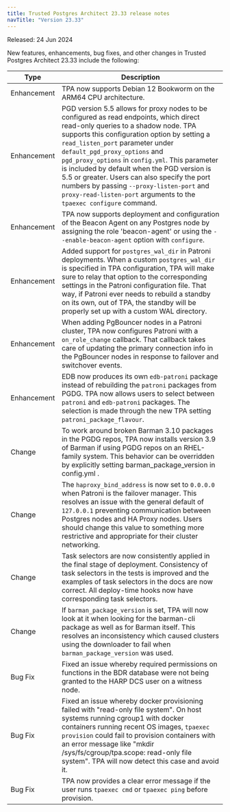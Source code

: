 ```yaml
---
title: Trusted Postgres Architect 23.33 release notes 
navTitle: "Version 23.33"
---
```


Released: 24 Jun 2024

New features, enhancements, bug fixes, and other changes in Trusted Postgres Architect 23.33 include the following:

| Type          | Description                                                                                                                                                                                                                                                                                                                                                                                                            |
|---------------|------------------------------------------------------------------------------------------------------------------------------------------------------------------------------------------------------------------------------------------------------------------------------------------------------------------------------------------------------------------------------------------------------------------------|
| Enhancement | TPA now supports Debian 12 Bookworm on the ARM64 CPU architecture. |
| Enhancement | PGD version 5.5 allows for proxy nodes to be configured as read endpoints, which direct read-only queries to a shadow node. TPA supports this configuration option by setting a `read_listen_port` parameter under `default_pgd_proxy_options` and `pgd_proxy_options` in `config.yml`. This parameter is included by default when the PGD version is 5.5 or greater. Users can also specify the port numbers by passing `--proxy-listen-port` and `proxy-read-listen-port` arguments to the `tpaexec configure` command.  |
| Enhancement | TPA now supports deployment and configuration of the Beacon Agent on any Postgres node by assigning the role 'beacon-agent' or using the `--enable-beacon-agent` option with `configure`.  |
| Enhancement | Added support for `postgres_wal_dir` in Patroni deployments. When a custom `postgres_wal_dir` is specified in TPA configuration, TPA will make sure to relay that option to the corresponding settings in the Patroni configuration file. That way, if Patroni ever needs to rebuild a standby on its own, out of TPA, the standby will be properly set up with a custom WAL directory.  |
| Enhancement | When adding PgBouncer nodes in a Patroni cluster, TPA now configures Patroni with a `on_role_change` callback. That callback takes care of updating the primary connection info in the PgBouncer nodes in response to failover and switchover events. |
| Enhancement | EDB now produces its own `edb-patroni` package instead of rebuilding the `patroni` packages from PGDG. TPA now allows users to select between `patroni` and `edb-patroni` packages. The selection is made through the new TPA setting `patroni_package_flavour`. |
| Change | To work around broken Barman 3.10 packages in the PGDG repos, TPA now installs version 3.9 of Barman if using PGDG repos on an RHEL-family system. This behavior can be overridden by explicitly setting barman_package_version in config.yml . |
| Change | The `haproxy_bind_address` is now set to `0.0.0.0` when Patroni is the failover manager. This resolves an issue with the general default of `127.0.0.1` preventing communication between Postgres nodes and HA Proxy nodes. Users should change this value to something more restrictive and appropriate for their cluster networking.  |
| Change | Task selectors are now consistently applied in the final stage of deployment. Consistency of task selectors in the tests is improved and the examples of task selectors in the docs are now correct. All deploy-time hooks now have corresponding task selectors. |
| Change | If `barman_package_version` is set, TPA will now look at it when looking for the barman-cli package as well as for Barman itself. This resolves an inconsistency which caused clusters using the downloader to fail when `barman_package_version` was used. |
| Bug Fix | Fixed an issue whereby required permissions on functions in the BDR database were not being granted to the HARP DCS user on a witness node.  |
| Bug Fix | Fixed an issue whereby docker provisioning failed with "read-only file system". On host systems running cgroup1 with docker containers running recent OS images, `tpaexec provision` could fail to provision containers with an error message like "mkdir /sys/fs/cgroup/tpa.scope: read-only file system". TPA will now detect this case and avoid it.  |
| Bug Fix | TPA now provides a clear error message if the user runs `tpaexec cmd` or `tpaexec ping` before provision.  |

